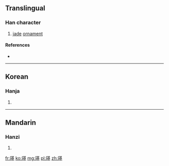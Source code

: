 ==Translingual==

===Han character===
{{Han char|rn=96|rad=玉|as=11|sn=15|four=|canj=一土廿金土 (MGTCG)}}

# [[jade]] [[ornament]]

====References====
* {{Han ref|kx=0740.250|dkj=21195|dj=1150.160|hdz=21133.060|uh=7482|ud=29826}}

----

==Korean==

===Hanja===
{{ko-hanja|hangeul=기|eumhun=|rv=gi|mr=ki|y=ki}}

# {{defn|lang=ko|sort=玉11}}

----

==Mandarin==

===Hanzi===
{{cmn-hanzi|pin=[[qí]] ([[qi2]])|wg=ch'i<sup>2</sup>}}

# {{defn|lang=cmn|sort=玉11}}

[[fr:璂]]
[[ko:璂]]
[[mg:璂]]
[[pl:璂]]
[[zh:璂]]